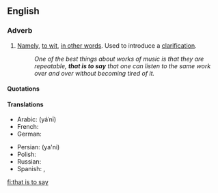 ==English==

===Adverb===
{{en-adv|-|pos=[[that]] [[is]] [[to]] [[say]]}}

# [[namely|Namely]], [[to wit]], [[in other words]]. Used to introduce a [[clarification]].
#:''One of the best things about works of music is that they are repeatable, '''that is to say''' that one can listen to the same work over and over without becoming tired of it.''

====Quotations====
{{seeCites}}

====Translations====
{{top}}
* Arabic: {{Arab|[[يعني]]}} (yáʿnī)
* French: {{t+|fr|c'est à dire}}
* German: {{t+|de|das heißt}}
{{mid}}
* Persian: {{fa-Arab|[[یعنی]]}} (ya'ni)
* Polish: {{t+|pl|czyli}}
* Russian: {{t+|ru|то есть}}
* Spanish: {{t-|es|o sea}}, {{t|es|es decir}}
{{bottom}}

[[fi:that is to say]]